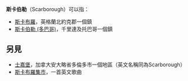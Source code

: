'''斯卡伯勒'''（Scarborough）可以指：
*[[斯卡布羅|斯卡布羅]]，英格蘭北約克郡一個鎮
*[[斯卡伯勒_(多巴哥)|斯卡伯勒 (多巴哥)]]，千里達及托巴哥一個鎮

==另見==
*[[士嘉堡|士嘉堡]]，加拿大安大略省多倫多市一個地區（英文名稱同為Scarborough）
*[[斯卡布羅集市|斯卡布羅集市]]，一首英文歌曲

{{disambig|Cat=四字消歧义}}